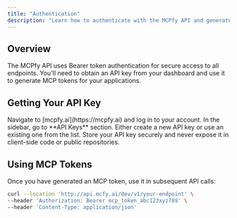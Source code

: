 ```yaml
---
title: "Authentication"
description: "Learn how to authenticate with the MCPfy API and generate MCP tokens"
---
```


## Overview

The MCPfy API uses Bearer token authentication for secure access to all endpoints. You'll need to obtain an API key from your dashboard and use it to generate MCP tokens for your applications.

## Getting Your API Key

<Steps>
<Step title="Login to MCPfy Dashboard">
  Navigate to [mcpfy.ai](https://mcpfy.ai) and log in to your account.
</Step>

<Step title="Access API Keys">
  In the sidebar, go to **API Keys** section.
</Step>

<Step title="Create or Use API Key">
  Either create a new API key or use an existing one from the list.
  
  <Warning>
  Store your API key securely and never expose it in client-side code or public repositories.
  </Warning>
</Step>
</Steps>



## Using MCP Tokens

Once you have generated an MCP token, use it in subsequent API calls:

```bash
curl --location 'http://api.mcfy.ai/dev/v1/your-endpoint' \
--header 'Authorization: Bearer mcp_token_abc123xyz789' \
--header 'Content-Type: application/json'
```


